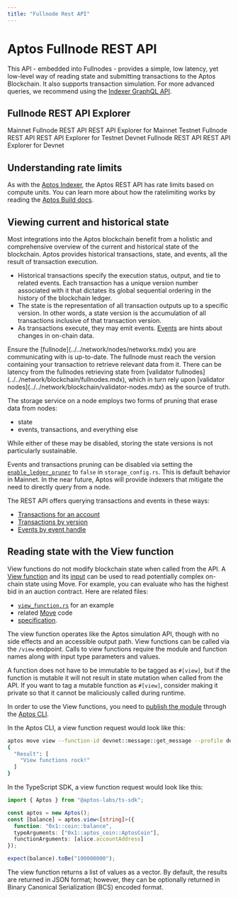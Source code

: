 ```yaml
---
title: "Fullnode Rest API"
---
```



# Aptos Fullnode REST API

This API - embedded into Fullnodes - provides a simple, low latency, yet low-level way of reading state and submitting transactions to the Aptos Blockchain. It also supports transaction simulation.
For more advanced queries, we recommend using the [Indexer GraphQL API](../indexer.mdx).

## Fullnode REST API Explorer

<Cards>
  <Card href="https://api.mainnet.aptoslabs.com/v1/spec#/">
    <Card.Title linkType="external">Mainnet Fullnode REST API</Card.Title>
    <Card.Description>REST API Explorer for Mainnet</Card.Description>
  </Card>
  <Card href="https://api.testnet.aptoslabs.com/v1/spec#/">
    <Card.Title linkType="external">Testnet Fullnode REST API</Card.Title>
    <Card.Description>REST API Explorer for Testnet</Card.Description>
  </Card>
  <Card href="https://api.devnet.aptoslabs.com/v1/spec#/">
    <Card.Title linkType="external">Devnet Fullnode REST API</Card.Title>
    <Card.Description>REST API Explorer for Devnet</Card.Description>
  </Card>
</Cards>

## Understanding rate limits

As with the [Aptos Indexer](../indexer/aptos-hosted.mdx), the Aptos REST API has rate limits based on compute units. You can learn more about how the ratelimiting works by reading the [Aptos Build docs](https://build.aptoslabs.com/docs/start/billing).

## Viewing current and historical state

Most integrations into the Aptos blockchain benefit from a holistic and comprehensive overview of the current and
historical state of the blockchain. Aptos provides historical transactions, state, and events, all the result of
transaction execution.

- Historical transactions specify the execution status, output, and tie to related events. Each transaction has a unique
version number associated with it that dictates its global sequential ordering in the history of the blockchain ledger.
- The state is the representation of all transaction outputs up to a specific version. In other words, a state version
is the accumulation of all transactions inclusive of that transaction version.
- As transactions execute, they may emit events. [Events](../../network/blockchain/events.mdx) are hints about changes in on-chain
data.

<Callout type="info">
Ensure the [fullnode](../../network/nodes/networks.mdx) you are communicating with is up-to-date. The fullnode must reach the
version containing your transaction to retrieve relevant data from it. There can be latency from the fullnodes
retrieving state from [validator fullnodes](../../network/blockchain/fullnodes.mdx), which in turn rely upon
[validator nodes](../../network/blockchain/validator-nodes.mdx) as the source of truth.
</Callout>

The storage service on a node employs two forms of pruning that erase data from nodes:

- state
- events, transactions, and everything else

While either of these may be disabled, storing the state versions is not particularly sustainable.

Events and transactions pruning can be disabled via setting the [`enable_ledger_pruner`](https://github.com/aptos-labs/aptos-core/blob/cf0bc2e4031a843cdc0c04e70b3f7cd92666afcf/config/src/config/storage_config.rs#L141)
to `false` in `storage_config.rs`. This is default behavior in Mainnet. In the near future, Aptos will provide indexers
 that mitigate the need to directly query from a node.

The REST API offers querying transactions and events in these ways:

- [Transactions for an account](https://api.devnet.aptoslabs.com/v1/spec#/operations/get_account_transactions)
- [Transactions by version](https://api.devnet.aptoslabs.com/v1/spec#/operations/get_transaction_by_version)
- [Events by event handle](https://api.devnet.aptoslabs.com/v1/spec#/operations/get_events_by_event_handle)

## Reading state with the View function

View functions do not modify blockchain state when called from the API. A [View function](https://github.com/aptos-labs/aptos-core/blob/main/api/src/view_function.rs)
 and its [input](https://github.com/aptos-labs/aptos-core/blob/main/api/types/src/view.rs) can be used to read
 potentially complex on-chain state using Move. For example, you can evaluate who has the highest bid in an auction
 contract. Here are related files:

- [`view_function.rs`](https://github.com/aptos-labs/aptos-core/blob/main/api/src/tests/view_function.rs) for an example
- related [Move](https://github.com/aptos-labs/aptos-core/blob/90c33dc7a18662839cd50f3b70baece0e2dbfc71/aptos-move/framework/aptos-framework/sources/coin.move#L226) code
- [specification](https://github.com/aptos-labs/aptos-core/blob/90c33dc7a18662839cd50f3b70baece0e2dbfc71/api/doc/spec.yaml#L8513).

The view function operates like the Aptos simulation API,
though with no side effects and an accessible output path. View functions can be called via the `/view` endpoint. Calls
to view functions require the module and function names along with input type parameters and values.

A function does not have to be immutable to be tagged as `#[view]`, but if the function is mutable it will not result in
state mutation when called from the API. If you want to tag a mutable function as `#[view]`, consider making it private
so that it cannot be maliciously called during runtime.

In order to use the View functions, you need to [publish the module](../cli/working-with-move-contracts.mdx)
through the [Aptos CLI](../cli.mdx).

In the Aptos CLI, a view function request would look like this:

```bash filename="Terminal"
aptos move view --function-id devnet::message::get_message --profile devnet --args address:devnet
{
  "Result": [
    "View functions rock!"
  ]
}
```

In the TypeScript SDK, a view function request would look like this:

```ts filename="index.ts"
import { Aptos } from "@aptos-labs/ts-sdk";

const aptos = new Aptos();
const [balance] = aptos.view<[string]>({
  function: "0x1::coin::balance",
  typeArguments: ["0x1::aptos_coin::AptosCoin"],
  functionArguments: [alice.accountAddress]
});

expect(balance).toBe("100000000");
```

The view function returns a list of values as a vector. By default, the results are returned in JSON format; however,
they can be optionally returned in Binary Canonical Serialization (BCS) encoded format.

